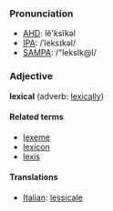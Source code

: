===Pronunciation===
*[[w:AHD|AHD]]: lĕ'ksĭkəl
*[[w:IPA|IPA]]: /ˈleksɪkəl/
*[[w:SAMPA|SAMPA]]: /"leksIk@l/

===Adjective===
'''lexical''' (adverb: [[lexically]])

====Related terms====
*[[lexeme]]
*[[lexicon]]
*[[lexis]]

==== Translations ====
*[[Italian]]: [[lessicale]]